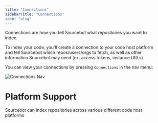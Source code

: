 ```yaml
---
title: "Connections"
sidebarTitle: "Connections"
icon: "plug"
---
```



Connections are how you tell Sourcebot what repositories you want to index. 

To index your code, you'll create a connection to your code host platform and tell Sourcebot which repos/users/orgs to fetch, as well as other information Sourcebot may need (ex. access tokens, instance URLs)

You can view your connections by pressing `Connections` in the nav menu:  

![Connections Nav](/images/connection_nav.png)

# Platform Support

Sourcebot can index repositories across various different code host platforms
<ConnectionCards/>
